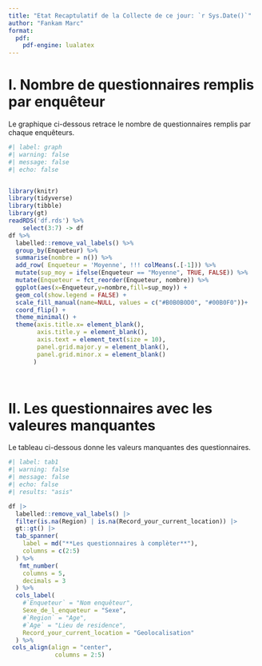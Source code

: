 ```yaml
---
title: "Etat Recaptulatif de la Collecte de ce jour: `r Sys.Date()`"
author: "Fankam Marc"
format:
  pdf:
    pdf-engine: lualatex
---
```


# I. Nombre de questionnaires remplis par enquêteur

Le graphique ci-dessous retrace le nombre de questionnaires remplis par chaque enquêteurs.

```r
#| label: graph
#| warning: false
#| message: false
#| echo: false


library(knitr)
library(tidyverse)
library(tibble)
library(gt)
readRDS('df.rds') %>%
    select(3:7) -> df
df %>% 
  labelled::remove_val_labels() %>%
  group_by(Enqueteur) %>%
  summarise(nombre = n()) %>%
  add_row( Enqueteur = 'Moyenne', !!! colMeans(.[-1])) %>%
  mutate(sup_moy = ifelse(Enqueteur == "Moyenne", TRUE, FALSE)) %>% 
  mutate(Enqueteur = fct_reorder(Enqueteur, nombre)) %>% 
  ggplot(aes(x=Enqueteur,y=nombre,fill=sup_moy)) +
  geom_col(show.legend = FALSE) +
  scale_fill_manual(name=NULL, values = c("#B0B0B0D0", "#00B0F0"))+
  coord_flip() +
  theme_minimal() +
  theme(axis.title.x= element_blank(),
        axis.title.y = element_blank(),
        axis.text = element_text(size = 10),
        panel.grid.major.y = element_blank(),
        panel.grid.minor.x = element_blank()
       )

 
```



# II. Les questionnaires avec les valeures manquantes

Le tableau ci-dessous donne les valeurs manquantes des questionnaires.
```r
#| label: tab1
#| warning: false
#| message: false
#| echo: false
#| results: "asis"

df |>
  labelled::remove_val_labels() |>
  filter(is.na(Region) | is.na(Record_your_current_location)) |>
  gt::gt() |>
  tab_spanner(
    label = md("**Les questionnaires à complèter**"),
    columns = c(2:5)
  ) %>%
   fmt_number(
    columns = 5,
    decimals = 3
  ) %>%
  cols_label(
    #`Enqueteur` = "Nom enquêteur",
    Sexe_de_l_enqueteur = "Sexe",
    #`Region` = "Age",
    #`Age` = "Lieu de residence",
    Record_your_current_location = "Geolocalisation"
  ) %>%
 cols_align(align = "center",
             columns = 2:5)

```